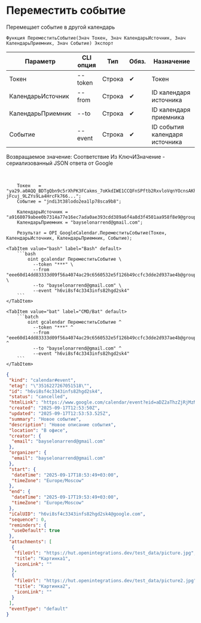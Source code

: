 ﻿---
sidebar_position: 5
description: Переместить событие и другие функции для работы с Google Calendar в Открытом пакете интеграций - бесплатной open-source библиотеке интеграций для 1С:Предприятие 8, OneScript и CLI
keywords: [1C, 1С, 1С:Предприятие, 1С:Предприятие 8.3, API, Интеграция, Сервисы, Обмен, OneScript, CLI, Google Calendar]
---


# Переместить событие
 Перемещает событие в другой календарь



`Функция ПереместитьСобытие(Знач Токен, Знач КалендарьИсточник, Знач КалендарьПриемник, Знач Событие) Экспорт`

  | Параметр | CLI опция | Тип | Обяз. | Назначение |
  |-|-|-|-|-|
  | Токен | --token | Строка | &#x2714; | Токен |
  | КалендарьИсточник | --from | Строка | &#x2714; | ID календаря источника |
  | КалендарьПриемник | --to | Строка | &#x2714; | ID календаря приемника |
  | Событие | --event | Строка | &#x2714; | ID события календаря источника |

  
  Возвращаемое значение:   Соответствие Из КлючИЗначение - сериализованный JSON ответа от Google

<br/>




```bsl title="Пример использования для 1С:Предприятие/OneScript"
    Токен   = "ya29.a0AQQ_BDTgQbn9c5rXhPK3FCakms_7oKkdIWE1CCQFnSPftb2RxvloVqnYOcnsAKhXrD0Gq8Tz2Kgn5IBXG5E25uksZfvvTtXob-jFcuj_9LZYs9La4HrcFk766...";
    Событие = "jndi3t38lodo2ea1lp78sca9b8";

    КалендарьИсточник = "a9168079abee0b7314a77e16ec7ada0ae393cdd389a6f4a8d3f4501aa958f8e9@group.calendar.google.com";
    КалендарьПриемник = "bayselonarrend@gmail.com";

    Результат = OPI_GoogleCalendar.ПереместитьСобытие(Токен, КалендарьИсточник, КалендарьПриемник, Событие);
```
    

 <Tabs>
  
    <TabItem value="bash" label="Bash" default>
        ```bash
            oint gcalendar ПереместитьСобытие \
              --token "***" \
              --from "eee60d14dd83333d09f56a4074ac29c6560532e5f126b49ccfc3dde2d937ae4b@group.calendar.google.com" \
              --to "bayselonarrend@gmail.com" \
              --event "h6vi8sf4c3343infs82hgd2sk4"
        ```
    </TabItem>
  
    <TabItem value="bat" label="CMD/Bat" default>
        ```batch
            oint gcalendar ПереместитьСобытие ^
              --token "***" ^
              --from "eee60d14dd83333d09f56a4074ac29c6560532e5f126b49ccfc3dde2d937ae4b@group.calendar.google.com" ^
              --to "bayselonarrend@gmail.com" ^
              --event "h6vi8sf4c3343infs82hgd2sk4"
        ```
    </TabItem>
</Tabs>


```json title="Результат"
{
 "kind": "calendar#event",
 "etag": "\"3516227267051518\"",
 "id": "h6vi8sf4c3343infs82hgd2sk4",
 "status": "cancelled",
 "htmlLink": "https://www.google.com/calendar/event?eid=aDZ2aThzZjRjMzM0M2luZnM4MmhnZDJzazQgZWVlNjBkMTRkZDgzMzMzZDA5ZjU2YTQwNzRhYzI5YzY1NjA1MzJlNWYxMjZiNDljY2ZjM2RkZTJkOTM3YWU0YkBn",
 "created": "2025-09-17T12:53:50Z",
 "updated": "2025-09-17T12:53:53.525Z",
 "summary": "Новое событие",
 "description": "Новое описание события",
 "location": "В офисе",
 "creator": {
  "email": "bayselonarrend@gmail.com"
 },
 "organizer": {
  "email": "bayselonarrend@gmail.com"
 },
 "start": {
  "dateTime": "2025-09-17T18:53:49+03:00",
  "timeZone": "Europe/Moscow"
 },
 "end": {
  "dateTime": "2025-09-17T19:53:49+03:00",
  "timeZone": "Europe/Moscow"
 },
 "iCalUID": "h6vi8sf4c3343infs82hgd2sk4@google.com",
 "sequence": 0,
 "reminders": {
  "useDefault": true
 },
 "attachments": [
  {
   "fileUrl": "https://hut.openintegrations.dev/test_data/picture.jpg",
   "title": "Картинка1",
   "iconLink": ""
  },
  {
   "fileUrl": "https://hut.openintegrations.dev/test_data/picture2.jpg",
   "title": "Картинка2",
   "iconLink": ""
  }
 ],
 "eventType": "default"
}
```
